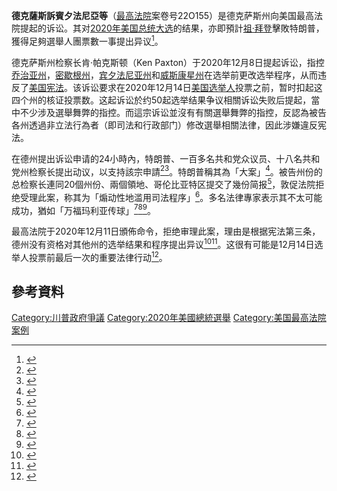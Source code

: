 {{Expand language|1=en|time=2021-08-28T16:45:19+00:00}}
{{Infobox SCOTUS case|Litigants=德克萨斯州诉宾夕法尼亚州|JoinMajority=|LawsApplied=|JoinDissent2=|Dissent2=|JoinDissent=|Dissent=|JoinConcurrence/Dissent=|Concurrence/Dissent=|JoinConcurrence2=|Concurrence2=|JoinConcurrence=|Concurrence=|Majority=|ArgueDate=|Holding=|Subsequent=|Prior=|Docket=22O155|ParallelCitations=|USPage=|USVol=|FullName=State of Texas v. Commonwealth of Pennsylvania, State of Georgia, State of Michigan, and State of Wisconsin|DecideYear=|DecideDate=|ArgueYear=|QuestionsPresented=Whether the Supreme Court should temporarily prevent Georgia, Michigan, Pennsylvania and Wisconsin from certifying their 2020 presidental election results because changes to their election procedures violated the Constitution and federal law.}}

'''德克薩斯訴賓夕法尼亞等'''（[[美国最高法院|最高法院]]案卷号22O155）是德克萨斯州向美国最高法院提起的诉讼。其对[[2020年美国总统大选|2020年美国总统大选]]的结果，亦即預計[[祖·拜登|祖·拜登]]擊敗特朗普，獲得足夠選舉人團票數一事提出异议<ref>{{cite web|last=Blood|first=Michael R.|last2=Riccardi|first2=Nicholas|date= 2020-12-05|title=Biden officially secures enough electors to become president|url=https://apnews.com/article/election-2020-joe-biden-donald-trump-elections-electoral-college-3e0b852c3cfadf853b08aecbfc3569fa|deadurl=no|access-date= 2020-12-12|website=[[Associated_Press|AP News]]|archive-date= 2020-12-08|archive-url=https://web.archive.org/web/20201208201209/https://apnews.com/article/election-2020-joe-biden-donald-trump-elections-electoral-college-3e0b852c3cfadf853b08aecbfc3569fa}}</ref>。

德克萨斯州检察长肯·帕克斯顿（Ken Paxton）于2020年12月8日提起诉讼，指控[[喬治亞州|乔治亚州]]，[[密歇根州|密歇根州]]，[[宾夕法尼亚州|宾夕法尼亚州]]和[[威斯康辛州|威斯康星州]]在选举前更改选举程序，从而违反了[[美国宪法|美国宪法]]。该诉讼要求在2020年12月14日[[美国选举人|美国选举人]]投票之前，暂时扣起这四个州的核证投票数。这起诉讼於约50起选举结果争议相關诉讼失败后提起，當中不少涉及選舉舞弊的指控。而這宗诉讼並沒有有關選舉舞弊的指控，反認為被告各州透過非立法行為者（即司法和行政部门）修改選舉相關法律，因此涉嫌違反宪法。

在德州提出诉讼申请的24小時內，特朗普、一百多名共和党众议员、十八名共和党州检察长提出动议，以支持該宗申請<ref>{{cite news|last=Gillman|first=Todd J.|url=https://www.dallasnews.com/news/politics/2020/12/09/trump-says-hell-join-texas-lawsuit-asking-supreme-court-to-block-62-biden-electors-from-four-states/|title=17 states, and Trump, join Texas request for Supreme Court to overturn Biden wins in four states|date=December 9, 2020-12-09|work=The Dallas Morning News|access-date=2020-12-10|archive-date= 2020-12-09|archive-url=https://web.archive.org/web/20201209212932/https://www.dallasnews.com/news/politics/2020/12/09/trump-says-hell-join-texas-lawsuit-asking-supreme-court-to-block-62-biden-electors-from-four-states/|deadurl=no}}</ref><ref>{{cite news|url=https://www.nytimes.com/2020/12/08/us/politics/texas-files-an-audacious-suit-with-the-supreme-court-challenging-the-election-results.html|title=Texas files an audacious suit with the Supreme Court challenging the election results.|first=Adam|last=Liptak|date= 2020-12-08|work=The New York Times|access-date=2020-12-09|archive-date=2020-12-09|archive-url=https://web.archive.org/web/20201209023641/https://www.nytimes.com/2020/12/08/us/politics/texas-files-an-audacious-suit-with-the-supreme-court-challenging-the-election-results.html|deadurl=no}}</ref>。特朗普稱其為「大案」<ref name=ct2>{{cite news|url=https://www.chicagotribune.com/election-2020/ct-republicans-texas-supreme-court-election-lawsuit-20201211-gnoqqkepqbfwxiuoc3b5oqnjvy-story.html|title=Majority of Republican House members sign on to lawsuit asking Supreme Court to invalidate presidential election|last1=Merchant|first1=Nomaan|last2=Richer|first2=Alanna Durkin|work=Chicago Tribune|access-date=2020-12-11|archive-date= 2020-12-11|archive-url=https://web.archive.org/web/20201211192310/https://www.chicagotribune.com/election-2020/ct-republicans-texas-supreme-court-election-lawsuit-20201211-gnoqqkepqbfwxiuoc3b5oqnjvy-story.html||deadurl=no}}</ref>。被告州份的总检察长連同20個州份、兩個領地、哥伦比亚特区提交了幾份简报<ref name="reuters 20201210">{{cite web | url = https://www.reuters.com/article/uk-usa-election-trump/states-respond-to-texas-bid-to-overturn-u-s-election-at-supreme-court-idINKBN28K30R | title = States assail 'bogus' Texas bid to overturn U.S. election at Supreme Court | first = Lawrence | last = Hurley | date = 2020-12-10 | accessdate = 2020-12-11 | publisher = Reuters | archive-date =  2020-12-10 | archive-url = https://web.archive.org/web/20201210211505/https://www.reuters.com/article/uk-usa-election-trump/states-respond-to-texas-bid-to-overturn-u-s-election-at-supreme-court-idINKBN28K30R |deadurl=no}}</ref>，敦促法院拒绝受理此案，称其为「煽动性地滥用司法程序」<ref name = po0 >{{cite web | url = https://www.politico.com/news/2020/12/10/seditious-abuse-judicial-process-reject-texas-effort-election-joe-biden-win-444414 | title = 'Seditious abuse of the judicial process': States reject Texas effort to overturn Biden's election | first1 = Kyle | last1 = Cheney | first2 = Zach | last2 = Montellaro | date =  2020-12-10 | accessdate = 2020-12-10 | work = [[Politico|Politico]] | archive-date =2020-12-10 | archive-url = https://web.archive.org/web/20201210212707/https://www.politico.com/news/2020/12/10/seditious-abuse-judicial-process-reject-texas-effort-election-joe-biden-win-444414 |deadurl=no}}</ref>。多名法律專家表示其不太可能成功，猶如「万福玛利亚传球」<ref>{{cite web |url=https://www.scotusblog.com/2020/12/texas-tries-hail-mary-to-block-election-outcome/ |title=Texas tries Hail Mary to block election outcome |work=SCOTUSblog |access-date= 2020-12-10 |archive-date=2020-12-09 |archive-url=https://web.archive.org/web/20201209234514/https://www.scotusblog.com/2020/12/texas-tries-hail-mary-to-block-election-outcome/|deadurl=no }}</ref><ref name="market">{{cite news|last=Matthews|first=Chris|date= 2020-12-09|title=Trump places hopes in longshot Texas lawsuit, asking Supreme Court to overturn election results in 4 states|url=https://www.marketwatch.com/story/trump-places-hopes-in-longshot-texas-lawsuit-asking-supreme-court-to-overturn-election-results-in-4-states-11607542582|work=Market Watch|access-date= 2020-12-09|archive-date=2020-12-09|archive-url=https://web.archive.org/web/20201209193850/https://www.marketwatch.com/story/trump-places-hopes-in-longshot-texas-lawsuit-asking-supreme-court-to-overturn-election-results-in-4-states-11607542582|deadurl=no}}</ref><ref name="ad">{{cite web|last=Dershowitz|first=Alan|date=|title=The Dershow, December 9, 2020: Trump Team Hail Mary & Last Day to Save Brandon Bernard|url=https://www.youtube.com/watch?v=xXQr9LtkMTA|deadurl=no|archive-url=https://web.archive.org/web/20201210204400/https://www.youtube.com/watch?v=xXQr9LtkMTA|archive-date= 2020-12-10|access-date= 2020-12-09|via=YouTube}}</ref>。

最高法院于2020年12月11日頒佈命令，拒绝审理此案，理由是根据宪法第三条，德州没有资格对其他州的选举结果和程序提出异议<ref>{{Cite news|last=Liptak|first=Adam|date=2020-12-11|title=Supreme Court Rejects Texas Suit Seeking to Subvert Election|language=en-US|work=The New York Times|url=https://www.nytimes.com/2020/12/11/us/politics/supreme-court-election-texas.html|access-date=2020-12-12|issn=0362-4331|archive-date=December 11, 2020|archive-url=https://web.archive.org/web/20201211234955/https://www.nytimes.com/2020/12/11/us/politics/supreme-court-election-texas.html|deadurl=no}}</ref><ref name=":1">{{cite web|title=Order in Pending Case|url=https://www.supremecourt.gov/orders/courtorders/121120zr_p860.pdf|date=2020-12-11|publisher=Supreme Court of the United States|access-date=2020-12-11|archive-date=2020-12-11|archive-url=https://web.archive.org/web/20201211234004/https://www.supremecourt.gov/orders/courtorders/121120zr_p860.pdf|deadurl=no }}</ref>。这很有可能是12月14日选举人投票前最后一次的重要法律行动<ref name=cnn3>{{cite news|url=https://www.cnn.com/2020/12/11/politics/election-texas-trump-states-supreme-court/index.html|title=What's next in the states' fight over the election at the Supreme Court|first=Ariane de Vogue and Dan Berman|last=CNN|website=CNN|access-date= 2020-12-11|archive-date= 2020-12-12|archive-url=https://web.archive.org/web/20201212000854/https://www.cnn.com/2020/12/11/politics/election-texas-trump-states-supreme-court/index.html|deadurl=no}}</ref>。

==參考資料==
{{reflist|colwidth=30em}}

[[Category:川普政府爭議|Category:川普政府爭議]]
[[Category:2020年美國總統選舉|Category:2020年美國總統選舉]]
[[Category:美国最高法院案例|Category:美国最高法院案例]]
